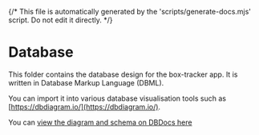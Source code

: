 {/* This file is automatically generated by the 'scripts/generate-docs.mjs' script. Do not edit it directly. */}

<Meta title="Database/Introduction" />

# Database

This folder contains the database design for the box-tracker app. It is written in Database Markup Language (DBML).

You can import it into various database visualisation tools such as [https://dbdiagram.io/](https://dbdiagram.io/).

You can [view the diagram and schema on DBDocs here](https://dbdocs.io/foxleigh81/Box-Tracker)

